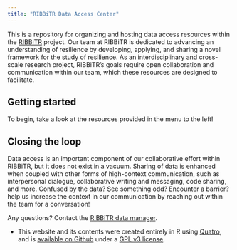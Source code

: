 ```yaml
---
title: "RIBBiTR Data Access Center"
---
```


This is a repository for organizing and hosting data access resources within the [RIBBiTR](https://ribbitr.com/) project. Our team at RIBBiTR is dedicated to advancing an understanding of resilience by developing, applying, and sharing a novel framework for the study of resilience. As an interdisciplinary and cross-scale research project, RIBBiTR's goals require open collaboration and communication within our team, which these resources are designed to facilitate.


## Getting started
To begin, take a look at the resources provided in the menu to the left!

## Closing the loop
Data access is an important component of our collaborative effort within RIBBiTR, but it does not exist in a vacuum. Sharing of data is enhanced when coupled with other forms of high-context communication, such as interpersonal dialogue, collaborative writing and messaging, code sharing, and more. Confused by the data? See something odd? Encounter a barrier? help us increase the context in our communication by reaching out within the team for a conversation!

Any questions? Contact the [RIBBiTR data manager](mailto:cobstainesconsulting@gmail.com).

* This website and its contents were created entirely in R using [Quatro](https://quarto.org/), and is [available on Github](https://github.com/RIBBiTR-BII/ribbitr-data-access) under a [GPL v3 license](https://github.com/RIBBiTR-BII/ribbitr-data-access/blob/main/LICENSE).